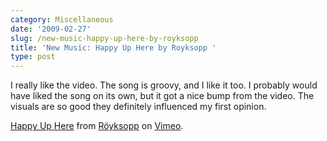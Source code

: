 ```yaml
---
category: Miscellaneous
date: '2009-02-27'
slug: /new-music-happy-up-here-by-royksopp
title: 'New Music: Happy Up Here by Royksopp '
type: post
---
```



I really like the video. The song is groovy, and I like it too. I
probably would have liked the song on its own, but it got a nice
bump from the video. The visuals are so good they definitely
influenced my first opinion.
  
[Happy Up Here](http://vimeo.com/3281558) from
[Röyksopp](http://vimeo.com/royksopp) on [Vimeo](http://vimeo.com).